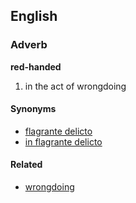 ==English==

===Adverb===
'''red-handed'''

# in the act of wrongdoing

====Synonyms====

*[[flagrante delicto]]
*[[in flagrante delicto]]

====Related====
*[[wrongdoing]]
